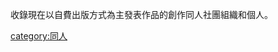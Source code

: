 {{Catnav|頁面分類|人文學科|艺术|漫画|同人}}
{{Catnav|頁面分類|人文學科|艺术|文学|同人}}
{{Catnav|頁面分類|人文學科|艺术|動畫|同人}}
{{Catnav|頁面分類|人文學科|文学|同人}}

收錄現在以自費出版方式為主發表作品的創作同人社團組織和個人。

[[category:同人|category:同人]]